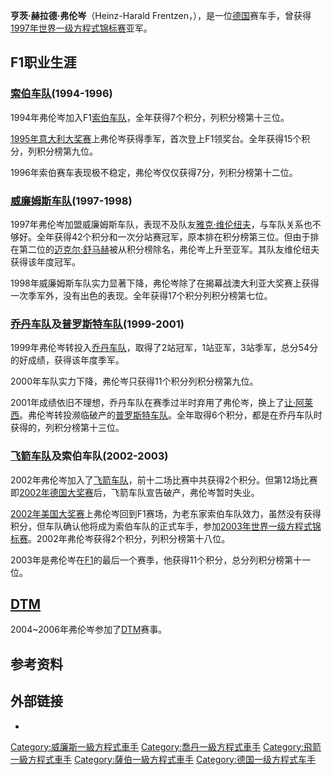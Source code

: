 {{BLP unsourced|time=2009-08-13T01:30:22+00:00}}
{{noteTA
|1=zh-cn:乔丹; zh-hk:佐敦; zh-tw:喬丹
}}
'''亨茨·赫拉德·弗伦岑'''（Heinz-Harald Frentzen，{{bd|1967年|5月18日||}}），是一位[[德国|德国]]赛车手，曾获得[[1997年世界一级方程式锦标赛|1997年世界一级方程式锦标赛]]亚军。

== F1职业生涯 ==
=== [[索伯车队|索伯车队]](1994-1996) ===
1994年弗伦岑加入F1[[索伯车队|索伯车队]]，全年获得7个积分，列积分榜第十三位。

[[1995年意大利大奖赛|1995年意大利大奖赛]]上弗伦岑获得季军，首次登上F1领奖台。全年获得15个积分，列积分榜第九位。

1996年索伯赛车表现极不稳定，弗伦岑仅仅获得7分，列积分榜第十二位。

=== [[威廉姆斯车队|威廉姆斯车队]](1997-1998) ===
1997年弗伦岑加盟威廉姆斯车队，表现不及队友[[雅克·维伦纽夫|雅克·维伦纽夫]]，与车队关系也不够好。全年获得42个积分和一次分站赛冠军，原本排在积分榜第三位。但由于排在第二位的[[迈克尔·舒马赫|迈克尔·舒马赫]]被从积分榜除名，弗伦岑上升至亚军。其队友维伦纽夫获得该年度冠军。

1998年威廉姆斯车队实力显著下降，弗伦岑除了在揭幕战澳大利亚大奖赛上获得一次季军外，没有出色的表现。全年获得17个积分列积分榜第七位。

=== [[乔丹车队|乔丹车队]]及[[普罗斯特车队|普罗斯特车队]](1999-2001) ===
1999年弗伦岑转投入[[乔丹车队|乔丹车队]]，取得了2站冠军，1站亚军，3站季军，总分54分的好成绩，获得该年度季军。

2000年车队实力下降，弗伦岑只获得11个积分列积分榜第九位。

2001年成绩依旧不理想，乔丹车队在赛季过半时弃用了弗伦岑，换上了[[让·阿莱西|让·阿莱西]]。弗伦岑转投濒临破产的[[普罗斯特车队|普罗斯特车队]]。全年取得6个积分，都是在乔丹车队时获得的，列积分榜第十三位。

=== [[飞箭车队|飞箭车队]]及索伯车队(2002-2003) ===
2002年弗伦岑加入了[[飞箭车队|飞箭车队]]，前十二场比赛中共获得2个积分。但第12场比赛即[[2002年德国大奖赛|2002年德国大奖赛]]后，飞箭车队宣告破产，弗伦岑暂时失业。

[[2002年美国大奖赛|2002年美国大奖赛]]上弗伦岑回到F1赛场，为老东家索伯车队效力，虽然没有获得积分，但车队确认他将成为索伯车队的正式车手，参加[[2003年世界一级方程式锦标赛|2003年世界一级方程式锦标赛]]。2002年弗伦岑获得2个积分，列积分榜第十八位。

2003年是弗伦岑在[[F1|F1]]的最后一个赛季，他获得11个积分，总分列积分榜第十一位。

== [[DTM|DTM]] ==
2004~2006年弗伦岑参加了[[DTM|DTM]]赛事。

== 参考资料 ==
{{reflist}}

== 外部链接 ==
*{{Official|www.frentzen.de/}}

{{威廉姆斯車隊}}
{{索伯车队}}
{{喬丹車隊}}

{{Authority control}}
{{DEFAULTSORT:Frentzen, Heinz-Harald}}
[[Category:威廉斯一級方程式車手|Category:威廉斯一級方程式車手]]
[[Category:喬丹一級方程式車手|Category:喬丹一級方程式車手]]
[[Category:飛箭一級方程式車手|Category:飛箭一級方程式車手]]
[[Category:薩伯一級方程式車手|Category:薩伯一級方程式車手]]
[[Category:德国一级方程式车手|Category:德国一级方程式车手]]